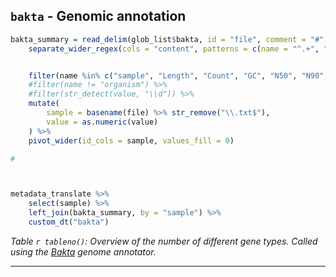 ## `bakta` - Genomic annotation



```r


bakta_summary = read_delim(glob_list$bakta, id = "file", comment = "#", col_names = c("content"), delim = ": ") %>% 
    separate_wider_regex(cols = "content", patterns = c(name = "^.+", ":", value = ".+$"), too_few = "align_start") %>% 


    filter(name %in% c("sample", "Length", "Count", "GC", "N50", "N90", "N, ratio", "coding, density", "tRNAs", "tmRNAs", "rRNAs", "ncRNAs", "ncRNA, regions", "CRISPR, arrays", "CDSs", "pseudogenes", "hypotheticals", "sORFs", "gaps", "oriCs", "oriVs", "oriTs")) %>% 
    #filter(name != "organism") %>%
    #filter(str_detect(value, "\\d")) %>%
    mutate(
        sample = basename(file) %>% str_remove("\\.txt$"),
        value = as.numeric(value)
    ) %>%
    pivot_wider(id_cols = sample, values_fill = 0)

#



metadata_translate %>%
    select(sample) %>%
    left_join(bakta_summary, by = "sample") %>%
    custom_dt("bakta")


```

*Table `r tableno()`: Overview of the number of different gene types. Called using the [Bakta](https://github.com/oschwengers/bakta) genome annotator.*

---